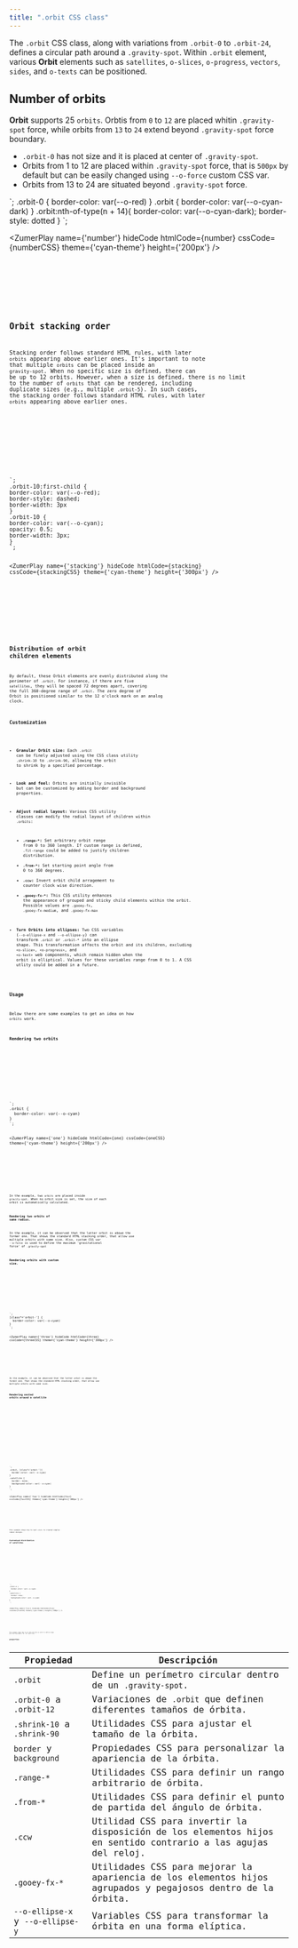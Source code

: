 ```yaml
---
title: ".orbit CSS class"
---
```



The `.orbit` CSS class, along with variations from `.orbit-0` to `.orbit-24`, defines a circular path around a `.gravity-spot`. Within  `.orbit` element, various **Orbit** elements such as `satellites`, `o-slices`, `o-progress`, `vectors`, `sides`, and `o-texts` can be positioned.

## Number of orbits

**Orbit** supports 25 `orbits`. Orbtis from `0` to `12` are placed whitin `.gravity-spot` force, while orbits from `13` to `24` extend beyond `.gravity-spot` force boundary. 

- `.orbit-0` has not size and it is placed at center of  `.gravity-spot`.
- Orbits from 1 to 12 are placed within `.gravity-spot` force, that is `500px` by default but can be easily changed using `--o-force` custom CSS var.
- Orbits from 13 to 24 are situated beyond `.gravity-spot` force.

<div class="bigbang">
  <div class="gravity-spot" style="--o-force: 200px">
    <div class="orbit-0"></div>
    <div class="orbit"></div>
    <div class="orbit"></div>
    <div class="orbit"></div>
    <div class="orbit"></div>
    <div class="orbit"></div>
    <div class="orbit"></div>
    <div class="orbit"></div>
    <div class="orbit"></div>
    <div class="orbit"></div>
    <div class="orbit"></div>
    <div class="orbit"></div>
    <div class="orbit"></div>
    <div class="orbit"></div>
    <div class="orbit"></div>
    <div class="orbit"></div>
    <div class="orbit"></div>
    <div class="orbit"></div>
    <div class="orbit"></div>
    <div class="orbit"></div>
    <div class="orbit"></div>
    <div class="orbit"></div>
    <div class="orbit"></div>
    <div class="orbit"></div>
    <div class="orbit"></div>
  </div>
</div>
`;
.orbit-0 {
  border-color: var(--o-red)
}
.orbit {
  border-color: var(--o-cyan-dark)
}
.orbit:nth-of-type(n + 14){
border-color: var(--o-cyan-dark);
border-style: dotted
}
`;

<ZumerPlay name={'number'} hideCode htmlCode={number} cssCode={numberCSS} theme={'cyan-theme'} height={'200px'} />


<Tabs>
  <TabItem label="HTML" icon="seti:html">
    <Code code={number} lang="html" />
  </TabItem>
  <TabItem label="CSS" icon="seti:css">
    <Code code={numberCSS} lang="css" />
  </TabItem>
</Tabs>

## Orbit stacking order

Stacking order follows standard HTML rules, with later `orbits` appearing above earlier ones. 
It's important to note that multiple `orbits` can be placed inside an `gravity-spot`. When no specific size is defined, there can be up to 12 orbits. However, when a size is defined, there is no limit to the number of `orbits` that can be rendered, including duplicate sizes (e.g., multiple `.orbit-5`). In such cases, the stacking order follows standard HTML rules, with later `orbits` appearing above earlier ones.

<div class="bigbang">
  <div class="gravity-spot" style="--o-force:300px">
    <div class="orbit-10"></div>
    <div class="orbit-10"></div>
  </div>
</div>
`;
.orbit-10:first-child {
border-color: var(--o-red);
border-style: dashed;
border-width: 3px
}
.orbit-10 {
border-color: var(--o-cyan);
opacity: 0.5;
border-width: 3px;
}
`;

<ZumerPlay name={'stacking'} hideCode htmlCode={stacking} cssCode={stackingCSS} theme={'cyan-theme'} height={'300px'} />

<Tabs>
  <TabItem label="HTML" icon="seti:html">
    <Code code={stacking} lang="html" />
  </TabItem>
  <TabItem label="CSS" icon="seti:css">
    <Code code={stackingCSS} lang="css" />
  </TabItem>
</Tabs>

## Distribution of orbit children elements
By default, these Orbit elements are evenly distributed along the perimeter of `.orbit`. For instance, if there are five `satellites`, they will be spaced 72 degrees apart, covering the full 360-degree range of `.orbit`. The zero degree of Orbit is positioned similar to the 12 o'clock mark on an analog clock.





### Customization

- **Granular Orbit size:** Each `.orbit` can be finely adjusted using the CSS class utility `.shrink-10` to `.shrink-90`, allowing the orbit to shrink by a specified percentage.
  
- **Look and feel:** Orbits are initially invisible but can be customized by adding border and background properties.

- **Adjust radial layout:** Various CSS utility classes can modify the radial layout of children within `.orbits`:
  - **`.range-*`:** Set arbitrary orbit range from 0 to 360 length. If custom range is defined, `.fit-range` could be added to justify children distribution.
  - **`.from-*`:** Set starting point angle from 0 to 360 degrees.
  - **`.ccw`:** Invert orbit child arragement to counter clock wise direction.
  - **`.gooey-fx-*`:** This CSS utility enhances the appearance of grouped and sticky child elements within the orbit. Possible values are `.gooey-fx`, `.gooey-fx-medium`, and `.gooey-fx-max`

- **Turn Orbits into ellipses:** Two CSS variables (`--o-ellipse-x` and `--o-ellipse-y`) can transform `.orbit` or `.orbit-*` into an ellipse shape. This transformation affects the orbit and its children, excluding `<o-slice>`, `<o-progress>`, and `<o-text>` web components, which remain hidden when the orbit is elliptical. Values for these variables range from 0 to 1. A CSS utlity could be added in a future.


### Usage

Below there are some examples to get an idea on how `orbits` work.

#### Rendering two orbits

<div class="bigbang">
  <div class="gravity-spot">
    <div class="orbit"></div>
    <div class="orbit"></div>
  </div>
</div>
`;
.orbit {
  border-color: var(--o-cyan)
}
`;

<ZumerPlay name={'one'} hideCode htmlCode={one} cssCode={oneCSS} theme={'cyan-theme'} height={'200px'} />


<Tabs>
  <TabItem label="HTML" icon="seti:html">
    <Code code={one} lang="html" />
  </TabItem>
  <TabItem label="CSS" icon="seti:css">
    <Code code={oneCSS} lang="css" />
  </TabItem>
</Tabs>

In the example, two `orbits` are placed inside `gravity-spot`. When no orbit size is set, the size of each orbit is automatically calculated. 


#### Rendering two orbits of same radius.  



In the example, it can be observed that the latter orbit is abowe the former one. That shows the standard HTML stacking order, that allow use multiple orbits with same size. Also, custom CSS var `--o-force` is used to define the maximum 'gravitational force' of `.gravity-spot`

#### Rendering orbits with custom size.

<div class="bigbang">
  <div class="gravity-spot" style="--o-force:300px">
    <div class="orbit-2"></div>
    <div class="orbit-9"></div>
    <div class="orbit-12"></div>
  </div>
</div>
`;
[class*='orbit-'] {
  border-color: var(--o-cyan)
}
`;

<ZumerPlay name={'three'} hideCode htmlCode={three} cssCode={threeCSS} theme={'cyan-theme'} height={'300px'} />

<Tabs>
  <TabItem label="HTML" icon="seti:html">
    <Code code={three} lang="html" />
  </TabItem>
  <TabItem label="CSS" icon="seti:css">
    <Code code={threeCSS} lang="css" />
  </TabItem>
</Tabs>

In the example, it can be observed that the latter orbit is abowe the former one. That shows the standard HTML stacking order, that allow use multiple orbits with same size.

### Rendering nested orbits around a satellite

<div class="bigbang">
  <div class="gravity-spot">
    <div class="orbit-4">
      <div class="satellite">
        <div class="gravity-spot">
          <div class="orbit"></div>
          <div class="orbit"></div>
        </div>
      </div>
    </div>
  </div>
</div>
`;
.orbit, [class*='orbit-']{
  border-color: var(--o-cyan)
}
.satellite {
  border: none;
  background-color: var(--o-cyan)
}
`;

<ZumerPlay name={'four'} hideCode htmlCode={four} cssCode={fourCSS} theme={'cyan-theme'} height={'300px'} />

<Tabs>
  <TabItem label="HTML" icon="seti:html">
    <Code code={four} lang="html" />
  </TabItem>
  <TabItem label="CSS" icon="seti:css">
    <Code code={fourCSS} lang="css" />
  </TabItem>
</Tabs>

This example shows how to nest `orbits` to created comples radial designs. 


### Customized distribution of satellites 

<div class="bigbang">
  <div class="gravity-spot">
    <div class="orbit-4 from-90 range-45 fit-range">
      <div class="satellite"></div>
      <div class="satellite"></div>
      <div class="satellite"></div>
    </div>
  </div>
</div>
`;
.orbit-4 {
  border-color: var(--o-cyan)
}
.satellite {
  border: none;
  background-color: var(--o-cyan)
}
`;

<ZumerPlay name={'five'} hideCode htmlCode={five} cssCode={fiveCSS} theme={'cyan-theme'} height={'300px'} />

<Tabs>
  <TabItem label="HTML" icon="seti:html">
    <Code code={five} lang="html" />
  </TabItem>
  <TabItem label="CSS" icon="seti:css">
    <Code code={fiveCSS} lang="css" />
  </TabItem>
</Tabs>

This example shows how to set CSS utlities on orbit to define range and starting angles for its satellites.

## properties



| Propiedad | Descripción |
| --- | --- |
| `.orbit` | Define un perímetro circular dentro de un `.gravity-spot`. |
| `.orbit-0` a `.orbit-12` | Variaciones de `.orbit` que definen diferentes tamaños de órbita. |
| `.shrink-10` a `.shrink-90` | Utilidades CSS para ajustar el tamaño de la órbita. |
| `border` y `background` | Propiedades CSS para personalizar la apariencia de la órbita. |
| `.range-*` | Utilidades CSS para definir un rango arbitrario de órbita. |
| `.from-*` | Utilidades CSS para definir el punto de partida del ángulo de órbita. |
| `.ccw` | Utilidad CSS para invertir la disposición de los elementos hijos en sentido contrario a las agujas del reloj. |
| `.gooey-fx-*` | Utilidades CSS para mejorar la apariencia de los elementos hijos agrupados y pegajosos dentro de la órbita. |
| `--o-ellipse-x` y `--o-ellipse-y` | Variables CSS para transformar la órbita en una forma elíptica. |


